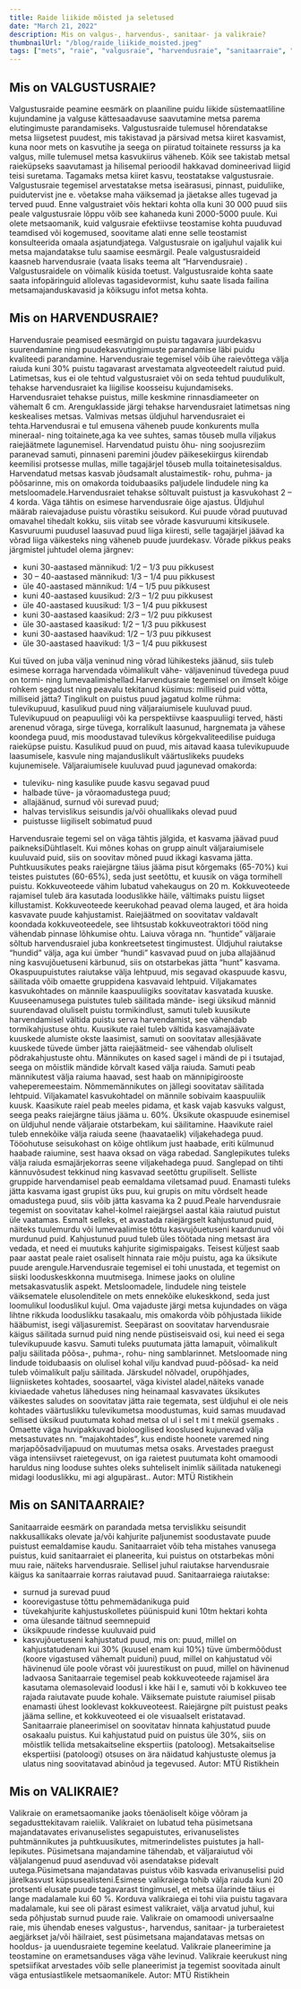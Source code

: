 ```yaml
---
title: Raide liikide mõisted ja seletused
date: "March 21, 2022"
description: Mis on valgus-, harvendus-, sanitaar- ja valikraie?
thumbnailUrl: "/blog/raide_liikide_moisted.jpeg"
tags: ["mets", "raie", "valgusraie", "harvendusraie", "sanitaarraie", "valikraie"]
---
```


## Mis on VALGUSTUSRAIE?

Valgustusraide peamine eesmärk on plaaniline puidu liikide süstemaatliline kujundamine ja valguse kättesaadavuse saavutamine metsa parema elutingimuste parandamiseks. Valgustusraide tulemusel hõrendatakse metsa liigsetest puudest, mis takistavad ja pärsivad metsa kiiret kasvamist, kuna noor mets on kasvutihe ja seega on piiratud toitainete ressurss ja ka valgus, mille tulemusel metsa kasvukiirus väheneb. Kõik see takistab metsal raieküpseks saavutamast ja hilisemal perioodil hakkavad domineerivad liigid teisi suretama. Tagamaks metsa kiiret kasvu, teostatakse valgustusraie. Valgustusraie tegemisel arvestatakse metsa iseärasusi, pinnast, puiduliike, puidutervist jne e. võetakse maha väiksemad ja jäetakse alles tugevad ja terved puud. Enne valgustraiet võis hektari kohta olla kuni 30 000 puud siis peale valgustusraie lõppu võib see kahaneda kuni 2000-5000 puule. Kui olete metsaomanik, kuid valgusraie efektiivse teostamise kohta puuduvad teamdised või kogemused, soovitame alati enne selle teostamist konsulteerida omaala asjatundjatega. Valgustusraie on igaljuhul vajalik kui metsa majandatakse tulu saamise eesmärgil. Peale valgustusraideid kaasneb harvendusraie (vaata lisaks teema alt “Harvendusraie) . Valgustusraidele on võimalik küsida toetust. Valgustusraide kohta saate saata infopäringuid allolevas tagasidevormist, kuhu saate lisada failina metsamajanduskavasid ja kõiksugu infot metsa kohta.

## Mis on HARVENDUSRAIE?

Harvendusraie peamised eesmärgid on puistu tagavara juurdekasvu suurendamine ning puudekasvutingimuste parandamise läbi puidu kvaliteedi parandamine. Harvendusraie tegemisel võib ühe raievõttega välja raiuda kuni 30% puistu tagavarast arvestamata algveoteedelt raiutud puid. Latimetsas, kus ei ole tehtud valgustusraiet või on seda tehtud puudulikult, tehakse harvendusraiet ka liigilise koosseisu kujundamiseks. Harvendusraiet tehakse puistus, mille keskmine rinnasdiameeter on vähemalt 6 cm. Arenguklasside järgi tehakse harvendusraiet latimetsas ning keskealises metsas. Valmivas metsas üldjuhul harvendusraiet ei tehta.Harvendusrai e tul emusena väheneb puude konkurents mulla mineraal- ning toitainete,aga ka vee suhtes, samas tõuseb mulla viljakus raiejäätmete lagunemisel. Harvendatud puistu õhu- ning soojusreziim paranevad samuti, pinnaseni paremini jõudev päikesekiirgus kiirendab keemilisi protsesse mullas, mille tagajärjel tõuseb mulla toitainetesisaldus. Harvendatud metsas kasvab jõudsamalt alustaimestik- rohu, puhma- ja põõsarinne, mis on omakorda toidubaasiks paljudele lindudele ning ka metsloomadele.Harvendusraiet tehakse sõltuvalt puistust ja kasvukohast 2 – 4 korda. Väga tähtis on esimese harvendusraie õige ajastus. Üldjuhul määrab raievajaduse puistu võrastiku seisukord. Kui puude võrad puutuvad omavahel tihedalt kokku, siis viitab see võrade kasvuruumi kitsikusele. Kasvuruumi puudusel laasuvad puud liiga kiiresti, selle tagajärjel jäävad ka võrad liiga väikesteks ning väheneb puude juurdekasv. Võrade pikkus peaks järgmistel juhtudel olema järgnev:

- kuni 30-aastased männikud: 1/2 – 1/3 puu pikkusest
- 30 – 40-aastased männikud: 1/3 – 1/4 puu pikkusest
- üle 40-aastased männikud: 1/4 – 1/5 puu pikkusest
- kuni 40-aastased kuusikud: 2/3 – 1/2 puu pikkusest
- üle 40-aastased kuusikud: 1/3 – 1/4 puu pikkusest
- kuni 30-aastased kaasikud: 2/3 – 1/2 puu pikkusest
- üle 30-aastased kaasikud: 1/2 – 1/3 puu pikkusest
- kuni 30-aastased haavikud: 1/2 – 1/3 puu pikkusest
- üle 30-aastased haavikud: 1/3 – 1/4 puu pikkusest

Kui tüved on juba välja veninud ning võrad lühikesteks jäänud, siis tuleb esimese korraga harvendada võimalikult vähe- väljaveninud tüvedega puud on tormi- ning lumevaalimishellad.Harvendusraie tegemisel on ilmselt kõige rohkem segadust ning peavalu tekitanud küsimus: milliseid puid võtta, milliseid jätta? Tinglikult on puistus puud jagatud kolme rühma: tulevikupuud, kasulikud puud ning väljaraiumisele kuuluvad puud. Tulevikupuud on peapuuliigi või ka perspektiivse kaaspuuliigi terved, hästi arenenud võraga, sirge tüvega, korralikult laasunud, hargnemata ja vähese koondega puud, mis moodustavad tulevikus kõrgekvaliteedilise puiduga raieküpse puistu. Kasulikud puud on puud, mis aitavad kaasa tulevikupuude laasumisele, kasvule ning majanduslikult väärtuslikeks puudeks kujunemisele. Väljaraiumisele kuuluvad puud jagunevad omakorda:

- tuleviku- ning kasulike puude kasvu segavad puud
- halbade tüve- ja võraomadustega puud;
- allajäänud, surnud või surevad puud;
- halvas tervislikus seisundis ja/või ohuallikaks olevad puud
- puistusse liigiliselt sobimatud puud

Harvendusraie tegemi sel on väga tähtis jälgida, et kasvama jäävad puud paikneksiDühtlaselt. Kui mõnes kohas on grupp ainult väljaraiumisele kuuluvaid puid, siis on soovitav mõned puud ikkagi kasvama jätta. Puhtkuusikutes peaks raiejärgne täius jääma pisut kõrgemaks (65-70%) kui teistes puistutes (60-65%), seda just seetõttu, et kuusik on väga tormihell puistu. Kokkuveoteede vähim lubatud vahekaugus on 20 m. Kokkuveoteede rajamisel tuleb ära kasutada looduslikke häile, vältimaks puistu liigset killustamist. Kokkuveoteede keerukohad peavad olema lauged, et ära hoida kasvavate puude kahjustamist. Raiejäätmed on soovitatav valdavalt koondada kokkuveoteedele, see lihtsustab kokkuveotraktori tööd ning vähendab pinnase lõhkumise ohtu. Laiuva võraga nn. “huntide” väljaraie sõltub harvendusraiel juba konkreetsetest tingimustest. Üldjuhul raiutakse “hundid” välja, aga kui ümber “hundi” kasvavad puud on juba allajäänud ning kasvujõuetuseni kärbunud, siis on otstarbekas jätta “hunt” kasvama. Okaspuupuistutes raiutakse välja lehtpuud, mis segavad okaspuude kasvu, säilitada võib omaette gruppidena kasvavaid lehtpuid. Viljakamates kasvukohtades on männile kaaspuuliigiks soovitatav kasvatada kuuske. Kuuseenamusega puistutes tuleb säilitada mände- isegi üksikud männid suurendavad oluliselt puistu tormikindlust, samuti tuleb kuusikute harvendamisel vältida puistu serva harvendamist, see vähendab tormikahjustuse ohtu. Kuusikute raiel tuleb vältida kasvamajäävate kuuskede alumiste okste laasimist, samuti on soovitatav allesjäävate kuuskede tüvede ümber jätta raiejäätmeid- see vähendab oluliselt põdrakahjustuste ohtu. Männikutes on kased sagel i mändi de pi i tsutajad, seega on mõistlik mändide kõrvalt kased välja raiuda. Samuti peab männikutest välja raiuma haavad, sest haab on männipigirooste vaheperemeestaim. Nõmmemännikutes on jällegi soovitatav säilitada lehtpuid. Viljakamatel kasvukohtadel on männile sobivaim kaaspuuliik kuusk. Kaasikute raiel peab meeles pidama, et kask vajab kasvuks valgust, seega peaks raiejärgne täius jääma u. 60%. Üksikute okaspuude esinemisel on üldjuhul nende väljaraie otstarbekam, kui säilitamine. Haavikute raiel tuleb ennekõike välja raiuda seene (haavataelik) viljakehadega puud. Tööohutuse seisukohast on kõige ohtlikum just haabade, eriti külmunud haabade raiumine, sest haava oksad on väga rabedad. Sanglepikutes tuleks välja raiuda esmajärjekorras seene viljakehadega puud. Sanglepad on tihti kännuvõsudest tekkinud ning kasvavad seetõttu grupiliselt. Selliste gruppide harvendamisel peab eemaldama viletsamad puud. Enamasti tuleks jätta kasvama igast grupist üks puu, kui grupis on mitu võrdselt heade omadustega puud, siis võib jätta kasvama ka 2 puud.Peale harvendusraie tegemist on soovitatav kahel-kolmel raiejärgsel aastal käia raiutud puistut üle vaatamas. Esmalt selleks, et avastada raiejärgselt kahjustunud puid, näiteks tuulemurdu või lumevaalimise tõttu kasvujõuetuseni kaardunud või murdunud puid. Kahjustunud puud tuleb üles töötada ning metsast ära vedada, et need ei muutuks kahjurite sigimispaigaks. Teisest küljest saab paar aastat peale raiet osaliselt hinnata raie mõju puistu, aga ka üksikute puude arengule.Harvendusraie tegemisel ei tohi unustada, et tegemist on siiski looduskeskkonna muutmisega. Inimese jaoks on oluline metsakasvatuslik aspekt. Metsloomadele, lindudele ning teistele väiksematele elusolenditele on mets ennekõike elukeskkond, seda just loomulikul looduslikul kujul. Oma vajaduste järgi metsa kujundades on väga lihtne rikkuda looduslikku tasakaalu, mis omakorda võib põhjustada liikide hääbumist, isegi väljasuremist. Seepärast on soovitatav harvendusraie käigus säilitada surnud puid ning nende püstiseisvaid osi, kui need ei sega tulevikupuude kasvu. Samuti tuleks puutumata jätta lamapuit, võimalikult palju säilitada põõsa-, puhma-, rohu- ning samblarinnet. Metsloomade ning lindude toidubaasis on olulisel kohal vilju kandvad puud-põõsad- ka neid tuleb võimalikult palju säilitada. Järskudel nõlvadel, orupõhjades, liigniisketes kohtades, soosaartel, väga kivistel aladel,näiteks vanade kiviaedade vahetus läheduses ning heinamaal kasvavates üksikutes väikestes saludes on soovitatav jätta raie tegemata, sest üldjuhul ei ole neis kohtades väärtuslikku tulevikumetsa moodustumas, kuid samas muudavad sellised üksikud puutumata kohad metsa ol ul i sel t mi t mekül gsemaks . Omaette väga huvipakkuvad bioloogilised kooslused kujunevad välja metsastuvates nn. “majakohtades”, kus endiste hoonete varemed ning marjapõõsadviljapuud on muutumas metsa osaks. Arvestades praegust väga intensiivset raietegevust, on iga raietest puutumata koht omamoodi haruldus ning looduse suhtes oleks suhteliselt inimlik säilitada natukenegi midagi looduslikku, mi agi algupärast.. Autor: MTÜ Ristikhein

## Mis on SANITAARRAIE?

Sanitaarraide eesmärk on parandada metsa tervislikku seisundit nakkusallikaks olevate ja/või kahjurite paljunemist soodustavate puude puistust eemaldamise kaudu. Sanitaarraiet võib teha mistahes vanusega puistus, kuid sanitaarraiet ei planeerita, kui puistus on otstarbekas mõni muu raie, näiteks harvendusraie. Sellisel juhul raiutakse harvendusraie käigus ka sanitaarraie korras raiutavad puud. Sanitaarraiega raiutakse:

- surnud ja surevad puud
- koorevigastuse tõttu pehmemädanikuga puid
- tüvekahjurite kahjustuskolletes püünispuid kuni 10tm hektari kohta
- oma ülesande täitnud seemnepuid
- üksikpuude rindesse kuuluvaid puid
- kasvujõuetuseni kahjustatud puud, mis on:
  puud, millel on kahjustatudenam kui 30% (kuusel enam kui 10%) tüve ümbermõõdust (koore vigastused vähemalt puiduni) puud, millel on kahjustatud või hävinenud üle poole võrast või juurestikust on puud, millel on hävinenud ladvaosa Sanitaarraie tegemisel peab kokkuveoteede rajamisel ära kasutama olemasolevaid loodusl i kke häi l e, samuti või b kokkuveo tee rajada raiutavate puude kohale. Väiksemate puistute raiumisel piisab enamasti ühest looklevast kokkuveoteest. Raiejärgne pilt puistust peaks jääma selline, et kokkuveoteed ei ole visuaalselt eristatavad. Sanitaarraie planeerimisel on soovitatav hinnata kahjustatud puude osakaalu puistus. Kui kahjustatud puid on puistus üle 30%, siis on mõistlik tellida metsakaitseline ekspertiis (patoloog). Metsakaitselise ekspertiisi (patoloogi) otsuses on ära näidatud kahjustuste olemus ja ulatus ning soovitatavad abinõud ja tegevused. Autor: MTÜ Ristikhein

## Mis on VALIKRAIE?

Valikraie on erametsaomanike jaoks tõenäoliselt kõige võõram ja segadusttekitavam raieliik. Valikraiet on lubatud teha püsimetsana majandatavates erivanuselistes segapuistutes, erivanuselistes puhtmännikutes ja puhtkuusikutes, mitmerindelistes puistutes ja hall-lepikutes. Püsimetsana majandamine tähendab, et väljaraiutud või väljalangenud puud asenduvad või asendatakse pidevalt uutega.Püsimetsana majandatavas puistus võib kasvada erivanuselisi puid järelkasvust küpsusealisteni.Esimese valikraiega tohib välja raiuda kuni 20 protsenti elusate puude tagavarast tingimusel, et metsa ülarinde täius ei lange madalamale kui 60 %. Korduva valikraiega ei tohi viia puistu tagavara madalamale, kui see oli pärast esimest valikraiet, välja arvatud juhul, kui seda põhjustab surnud puude raie. Valikraie on omamoodi universaalne raie, mis ühendab eneses valgustus-, harvendus, sanitaar- ja turberaietest aegjärkset ja/või häilraiet, sest püsimetsana majandatavas metsas on hooldus- ja uuendusraiete tegemine keelatud. Valikraie planeerimine ja teostamine on erametsanduses väga vähe levinud. Valikraie keerukust ning spetsiifikat arvestades võib selle planeerimist ja tegemist soovitada ainult väga entusiastlikele metsaomanikele. Autor: MTÜ Ristikhein
